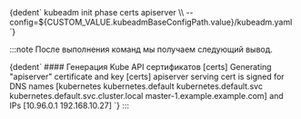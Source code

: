 

<CodeBlock language="bash">
  {dedent`
    kubeadm init phase certs apiserver \\
      --config=${CUSTOM_VALUE.kubeadmBaseConfigPath.value}/kubeadm.yaml
  `}
</CodeBlock>

:::note
После выполнения команд мы получаем следующий вывод.

<CodeBlock language="bash">
  {dedent`
    #### Генерация Kube API сертификатов
    [certs] Generating "apiserver" certificate and key
    [certs] apiserver serving cert is signed for DNS names [kubernetes kubernetes.default kubernetes.default.svc kubernetes.default.svc.cluster.local master-1.example.example.com] and IPs [10.96.0.1 192.168.10.27]
  `}
</CodeBlock>
:::
